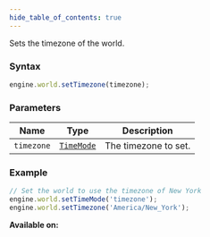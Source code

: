 ```yaml
---
hide_table_of_contents: true
---
```



Sets the timezone of the world.

### Syntax

```js
engine.world.setTimezone(timezone);
```

### Parameters

| Name       | Type                              | Description          |
| ---------- | --------------------------------- | -------------------- |
| `timezone` | [`TimeMode`](/sdk/types/Timezone) | The timezone to set. |

### Example

```js
// Set the world to use the timezone of New York
engine.world.setTimeMode('timezone');
engine.world.setTimezone('America/New_York');
```

**Available on:** <ClientTag />
